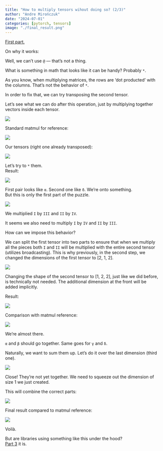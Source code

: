 ```yaml
---
title: "How to multiply tensors wihout doing so? (2/3)"
author: "Andre Mirończuk"
date: "2024-07-01"
categories: [pytorch, tensors]
image: "./final_result.png"
---
```


[First part.](./../HowToMultiplyTensorsWithoutDoingSo1/index.qmd)

On why it works:

Well, we can't use `@` — that's not a thing.

What is something in math that looks like it can be handy? Probably `*`.

As you know, when multiplying matrices, the rows are 'dot producted' with the
columns. That's not the behavior of `*`.

In order to fix that, we can try transposing the second tensor.

Let's see what we can do after this operation, just by multiplying together
vectors inside each tensor.

![](./vector_multiplication.png)

Standard matmul for reference:

![](./example_matmul.png)

Our tensors (right one already transposed):

![](./after_transpose.png)

Let's try to `*` them.  
Result:

![](./standard_multiplication.png)

First pair looks like `α`. Second one like `δ`. We're onto something.  
But this is only the first part of the puzzle.

![](./multiplication_groups.png)

We multiplied `I` by `III` and `II` by `IV`.

It seems we also need to multiply `I` by `IV` and `II` by `III`.

How can we impose this behavior?

We can split the first tensor into two parts to ensure that when we multiply
all the pieces both `I` and `II` will be multiplied with the entire second
tensor (utilizes broadcasting). This is why previously, in the second step, we changed the
dimensions of the first tensor to [2, 1, 2].

![](./tensor_devided.png)

Changing the shape of the second tensor to [1, 2, 2], just like we did before,
is technically not needed. The additional dimension at the front will be added
implicitly.

Result:

![](./multiplication_result.png)

Comparison with matmul reference:

![](./multiplication_result_anotated.png)

We're almost there.

`α` and `β` should go together. Same goes for `γ` and `δ`.

Naturally, we want to sum them up. Let's do it over the last dimension (third
one).

![](./summing_up.png)

Close! They're not yet together. We need to squeeze out the dimension of size
1 we just created.

This will combine the correct parts:

![](./after_squeeze.png)

Final result compared to matmul reference:

![](./final_result.png)

Voilà.

But are libraries using something like this under the hood?  
[Part 3](../HowToMultiplyTensorsWithoutDoingSo3/index.qmd) it is.

